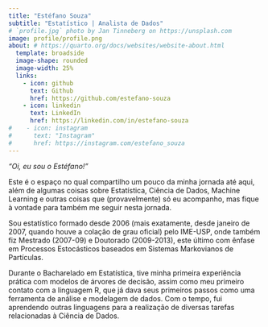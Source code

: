 ```yaml
---
title: "Estéfano Souza"
subtitle: "Estatístico | Analista de Dados"
# `profile.jpg` photo by Jan Tinneberg on https://unsplash.com
image: profile/profile.png
about: # https://quarto.org/docs/websites/website-about.html
  template: broadside
  image-shape: rounded
  image-width: 25%
  links:
    - icon: github
      text: Github
      href: https://github.com/estefano-souza
    - icon: linkedin
      text: LinkedIn
      href: https://linkedin.com/in/estefano-souza
#    - icon: instagram
#      text: "Instagram"
#      href: https://instagram.com/estefano_souza
---
```


*"Oi, eu sou o Estéfano!"*

Este é o espaço no qual compartilho um pouco da minha jornada até aqui, além de
algumas coisas sobre Estatística, Ciência de Dados, Machine Learning e outras
coisas que (provavelmente) só eu acompanho, mas fique à vontade para também me
seguir nesta jornada.

Sou estatístico formado desde 2006 (mais exatamente, desde janeiro de 2007,
quando houve a colação de grau oficial) pelo IME-USP, onde também fiz Mestrado
(2007-09) e Doutorado (2009-2013), este último com ênfase em Processos
Estocásticos baseados em Sistemas Markovianos de Partículas.

Durante o Bacharelado em Estatística, tive minha primeira experiência prática
com modelos de árvores de decisão, assim como meu primeiro contato com a
linguagem R, que já dava seus primeiros passos como uma ferramenta de análise e
modelagem de dados. Com o tempo, fui aprendendo outras linguagens para a
realização de diversas tarefas relacionadas à Ciência de Dados.

<!-- ## Education -->

<!-- University of XYZ, City \| Location \| Sept 20XX - June 20XX -->

<!-- ## Experience -->

<!-- Workplace \| Job title \| April 20XX - present -->
